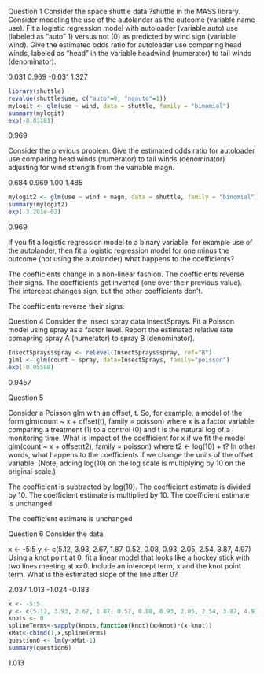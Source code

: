 Question 1
Consider the space shuttle data ?shuttle in the MASS library. Consider modeling the use of the autolander as the outcome (variable name use). Fit a logistic regression model with autoloader (variable auto) use (labeled as "auto" 1) versus not (0) as predicted by wind sign (variable wind). Give the estimated odds ratio for autoloader use comparing head winds, labeled as "head" in the variable headwind (numerator) to tail winds (denominator).

0.031
0.969
-0.031
1.327

```r
library(shuttle)
revalue(shuttle$use, c("auto"=0, "noauto"=1))
mylogit <- glm(use ~ wind, data = shuttle, family = "binomial")
summary(mylogit)
exp(-0.03181)
```
0.969

Consider the previous problem. Give the estimated odds ratio for autoloader use comparing head winds (numerator) to tail winds (denominator) adjusting for wind strength from the variable magn.

0.684
0.969
1.00
1.485

```r
mylogit2 <- glm(use ~ wind + magn, data = shuttle, family = "binomial")
summary(mylogit2)
exp(-3.201e-02)
```
0.969

If you fit a logistic regression model to a binary variable, for example use of the autolander, then fit a logistic regression model for one minus the outcome (not using the autolander) what happens to the coefficients?

The coefficients change in a non-linear fashion.
The coefficients reverse their signs.
The coefficients get inverted (one over their previous value).
The intercept changes sign, but the other coefficients don't.

The coefficients reverse their signs.

Question 4
Consider the insect spray data InsectSprays. Fit a Poisson model using spray as a factor level. Report the estimated relative rate comapring spray A (numerator) to spray B (denominator).

```r
InsectSprays$spray <- relevel(InsectSprays$spray, ref="B")
glm1 <- glm(count ~ spray, data=InsectSprays, family="poisson")
exp(-0.05588)
```
0.9457

Question 5

Consider a Poisson glm with an offset, t. So, for example, a model of the form glm(count ~ x + offset(t), family = poisson) where x is a factor variable comparing a treatment (1) to a control (0) and t is the natural log of a monitoring time. What is impact of the coefficient for x if we fit the model glm(count ~ x + offset(t2), family = poisson) where t2 <- log(10) + t? In other words, what happens to the coefficients if we change the units of the offset variable. (Note, adding log(10) on the log scale is multiplying by 10 on the original scale.)

The coefficient is subtracted by log(10).
The coefficient estimate is divided by 10.
The coefficient estimate is multiplied by 10.
The coefficient estimate is unchanged

The coefficient estimate is unchanged


Question 6
Consider the data

x <- -5:5
y <- c(5.12, 3.93, 2.67, 1.87, 0.52, 0.08, 0.93, 2.05, 2.54, 3.87, 4.97)
Using a knot point at 0, fit a linear model that looks like a hockey stick with two lines meeting at x=0. Include an intercept term, x and the knot point term. What is the estimated slope of the line after 0?

2.037
1.013
-1.024
-0.183

```r
x <- -5:5
y <- c(5.12, 3.93, 2.67, 1.87, 0.52, 0.08, 0.93, 2.05, 2.54, 3.87, 4.97)
knots <- 0
splineTerms<-sapply(knots,function(knot)(x>knot)*(x-knot))
xMat<-cbind(1,x,splineTerms)
question6 <- lm(y~xMat-1)
summary(question6)
```
1.013



